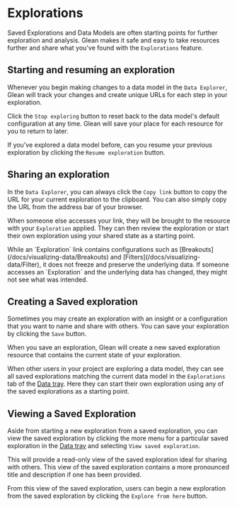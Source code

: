 
# Explorations

Saved Explorations and Data Models are often starting points for further exploration and analysis. Glean makes it safe and easy to take resources further and share what you've found with the `Explorations` feature.

## Starting and resuming an exploration

Whenever you begin making changes to a data model in the `Data Explorer`, Glean will track your changes and create unique URLs for each step in your exploration.

Click the `Stop exploring` button to reset back to the data model's default configuration at any time. Glean will save your place for each resource for you to return to later.

If you've explored a data model before, can you resume your previous exploration by clicking the `Resume exploration` button.


## Sharing an exploration

In the `Data Explorer`, you can always click the `Copy link` button to copy the URL for your current exploration to the clipboard. You can also simply copy the URL from the address bar of your browser.

When someone else accesses your link, they will be brought to the resource with your `Exploration` applied. They can then review the exploration or start their own exploration using your shared state as a starting point.

<Callout type="warning">
  While an `Exploration` link contains configurations such as
  [Breakouts](/docs/visualizing-data/Breakouts) and
  [Filters](/docs/visualizing-data/Filter), it does not freeze and preserve the
  underlying data. If someone accesses an `Exploration` and the underlying data
  has changed, they might not see what was intended.
</Callout>

## Creating a Saved exploration

Sometimes you may create an exploration with an insight or a configuration that you want to name and share with others. You can save your exploration by clicking the `Save` button.

When you save an exploration, Glean will create a new saved exploration resource that contains the current state of your exploration.

When other users in your project are exploring a data model, they can see all saved explorations matching the current data model in the `Explorations` tab of the [Data tray](/docs/visualizing-data/data-tray). Here they can start their own exploration using any of the saved explorations as a starting point.

## Viewing a Saved Exploration

Aside from starting a new exploration from a saved exploration, you can view the saved exploration by clicking the more menu for a particular saved exploration in the [Data tray](/docs/visualizing-data/data-tray) and selecting `View saved exploration`.

This will provide a read-only view of the saved exploration ideal for sharing with others. This view of the saved exploration contains a more pronounced title and description if one has been provided.

From this view of the saved exploration, users can begin a new exploration from the saved exploration by clicking the `Explore from here` button.
